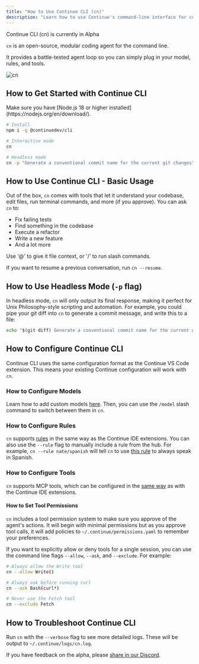 ```yaml
---
title: "How to Use Continue CLI (cn)"
description: "Learn how to use Continue's command-line interface for context engineering, automated coding tasks, and headless development workflows with customizable models, rules, and tools"
---
```


<Warning>Continue CLI (cn) is currently in Alpha</Warning>

`cn` is an open-source, modular coding agent for the command line.

It provides a battle-tested agent loop so you can simply plug in your model, rules, and tools.

![cn](/images/cn-demo.gif)

## How to Get Started with Continue CLI

<Info>
  Make sure you have [Node.js 18 or higher
  installed](https://nodejs.org/en/download/).
</Info>

```bash
# Install
npm i -g @continuedev/cli

# Interactive mode
cn

# Headless mode
cn -p "Generate a conventional commit name for the current git changes"
```

## How to Use Continue CLI - Basic Usage

Out of the box, `cn` comes with tools that let it understand your codebase, edit files, run terminal commands, and more (if you approve). You can ask `cn` to:

- Fix failing tests
- Find something in the codebase
- Execute a refactor
- Write a new feature
- And a lot more

Use '@' to give it file context, or '/' to run slash commands.

If you want to resume a previous conversation, run `cn --resume`.

## How to Use Headless Mode (`-p` flag)

In headless mode, `cn` will only output its final response, making it perfect for Unix Philosophy-style scripting and automation. For example, you could pipe your git diff into `cn` to generate a commit message, and write this to a file:

```bash
echo "$(git diff) Generate a conventional commit name for the current git changes" | cn -p > commit-message.txt
```

## How to Configure Continue CLI

Continue CLI uses the same configuration format as the Continue VS Code extension. This means your existing Continue configuration will work with `cn`.

### How to Configure Models

Learn how to add custom models [here](./customization/models.mdx). Then, you can use the `/model` slash command to switch between them in `cn`.

### How to Configure Rules

`cn` supports [rules](./customize/deep-dives/rules.mdx) in the same way as the Continue IDE extensions. You can also use the `--rule` flag to manually include a rule from the hub. For example, `cn --rule nate/spanish` will tell `cn` to use [this rule](https://hub.continue.dev/nate/spanish) to always speak in Spanish.

### How to Configure Tools

`cn` supports MCP tools, which can be configured in the [same way](./customize/deep-dives/mcp.mdx) as with the Continue IDE extensions.

#### How to Set Tool Permissions

`cn` includes a tool permission system to make sure you approve of the agent's actions. It will begin with minimal permissions but as you approve tool calls, it will add policies to `~/.continue/permissions.yaml` to remember your preferences.

If you want to explicitly allow or deny tools for a single session, you can use the command line flags `--allow`, `--ask`, and `--exclude`. For example:

```bash
# Always allow the Write tool
cn --allow Write()

# Always ask before running curl
cn --ask Bash(curl*)

# Never use the Fetch tool
cn --exclude Fetch
```

## How to Troubleshoot Continue CLI

Run `cn` with the `--verbose` flag to see more detailed logs. These will be output to `~/.continue/logs/cn.log`.

If you have feedback on the alpha, please [share in our Discord](https://discord.com/invite/EfJEfdFnDQ).
